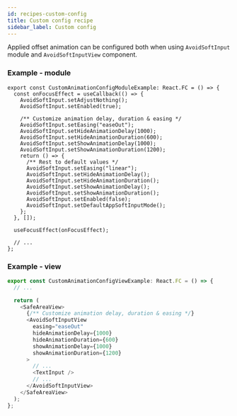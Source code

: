 ```yaml
---
id: recipes-custom-config
title: Custom config recipe
sidebar_label: Custom config
---
```


Applied offset animation can be configured both when using `AvoidSoftInput` module and `AvoidSoftInputView` component.

### Example - module

```tsx
export const CustomAnimationConfigModuleExample: React.FC = () => {
  const onFocusEffect = useCallback(() => {
    AvoidSoftInput.setAdjustNothing();
    AvoidSoftInput.setEnabled(true);

    /** Customize animation delay, duration & easing */
    AvoidSoftInput.setEasing("easeOut");
    AvoidSoftInput.setHideAnimationDelay(1000);
    AvoidSoftInput.setHideAnimationDuration(600);
    AvoidSoftInput.setShowAnimationDelay(1000);
    AvoidSoftInput.setShowAnimationDuration(1200);
    return () => {
      /** Rest to default values */
      AvoidSoftInput.setEasing("linear");
      AvoidSoftInput.setHideAnimationDelay();
      AvoidSoftInput.setHideAnimationDuration();
      AvoidSoftInput.setShowAnimationDelay();
      AvoidSoftInput.setShowAnimationDuration();
      AvoidSoftInput.setEnabled(false);
      AvoidSoftInput.setDefaultAppSoftInputMode();
    };
  }, []);

  useFocusEffect(onFocusEffect);

  // ...
};
```

### Example - view

```ts
export const CustomAnimationConfigViewExample: React.FC = () => {
  // ...

  return (
    <SafeAreaView>
      {/** Customize animation delay, duration & easing */}
      <AvoidSoftInputView
        easing="easeOut"
        hideAnimationDelay={1000}
        hideAnimationDuration={600}
        showAnimationDelay={1000}
        showAnimationDuration={1200}
      >
        // ...
        <TextInput />
        // ...
      </AvoidSoftInputView>
    </SafeAreaView>
  );
};
```
